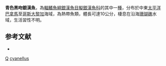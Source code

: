 {{Speciesbox
| taxon = Melanorhinus cyanellus
| binomial_authority = [[Meek|Meek]] & [[Hildebrand|Hildebrand]], 1923
| status = LC
| status_system = IUCN3.1
| synonyms = *''Mugilops cyanellus '', <small>Meek & Hildebrand, 1923</small> 
}}
'''青色黑吻銀漢魚'''，為[[輻鰭魚綱|輻鰭魚綱]][[銀漢魚目|銀漢魚目]][[擬銀漢魚科|擬銀漢魚科]]的其中一[[種|種]]，分布於中東[[太平洋|太平洋]][[巴拿馬|巴拿馬]]至[[哥斯大黎加|哥斯大黎加]]海域，為熱帶魚類，體長可達10公分，棲息在沿海[[珊瑚礁|珊瑚礁]]水域，生活習性不明。

==参考文献==
*{{FishBase_species|genus=Melanorhinus|species=cyanellus|year=2016|month=3}}

{{魚類小作品}}
{{Taxonbar}}
[[Category:1923年描述的鱼类|Q]]
[[Category:黑吻銀漢魚屬|cyanellus]]